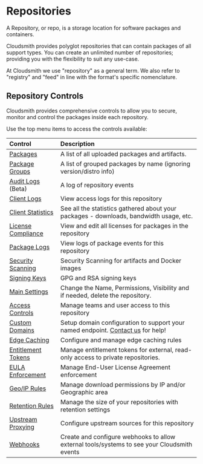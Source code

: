 
# Repositories

A Repository, or repo, is a storage location for software packages and containers.

Cloudsmith provides polyglot repositories that can contain packages of all support types. You can create an unlimited number of repositories; providing you with the flexibility to suit any use-case.

<Note variant="note">
  At Cloudsmith we use "repository" as a general term. We also refer to "registry" and "feed" in line with the format's specific nomenclature.
</Note>

## Repository Controls

Cloudsmith provides comprehensive controls to allow you to secure, monitor and control the packages inside each repository. 

Use the top menu items to access the controls available:

<BlockImage src={img_Screenshot_2024_10_18_at_22_21_48} alt="Repository Settings"></BlockImage>

|Control|Description|
|:---|:---|
|[Packages](/package-formats)|A list of all uploaded packages and artifacts.|
|[Package Groups](/artifact-management/package-groups)|A list of grouped packages by name (ignoring version/distro info)|
|[Audit Logs](/logs-and-observability/repo-audit-logs)  (Beta)|A log of repository events|
|[Client Logs](/logs-and-observability/download-logs)|View access logs for this repository|
|[Client Statistics](/logs-and-observability/client-statistics)|See all the statistics gathered about your packages - downloads, bandwidth usage, etc.|
|[License Compliance](/policies-and-security/license-compliance)|View and edit all licenses for packages in the repository|
|[Package Logs](/logs-and-observability/package-logs)|View logs of package events for this repository|
|[Security Scanning](/policies-and-security/security-scanning)|Security Scanning for artifacts and Docker images|
|[Signing Keys](/policies-and-security/signing-keys)|GPG and RSA signing keys|
|[Main Settings](/repositories/repository-settings)|Change the Name, Permissions, Visibility and if needed, delete the repository.|
|[Access Controls](/access-controls)|Manage teams and user access to this repository|
|[Custom Domains](/getting-started/custom-domains)|Setup domain configuration to support your named endpoint. [Contact us](/contact-us) for help!|
|[Edge Caching](/tbc/upstream-proxying-and-caching)|Configure and manage edge caching rules|
|[Entitlement Tokens](/software-distribution/entitlement-tokens)|Manage entitlement tokens for external, read-only access to private repositories.|
|[EULA Enforcement](/software-distribution/eula)|Manage End-User License Agreement enforcement|
|[Geo/IP Rules](/policies-and-security/geoip-rules)|Manage download permissions by IP and/or Geographic area|
|[Retention Rules](/artifact-management/retention-lifecycle)|Manage the size of your repositories with retention settings|
|[Upstream Proxying](/tbc/upstream-proxying-and-caching)|Configure upstream sources for this repository|
|[Webhooks](/logs-and-observability/webhooks)|Create and configure webhooks to allow external tools/systems to see your Cloudsmith events|
